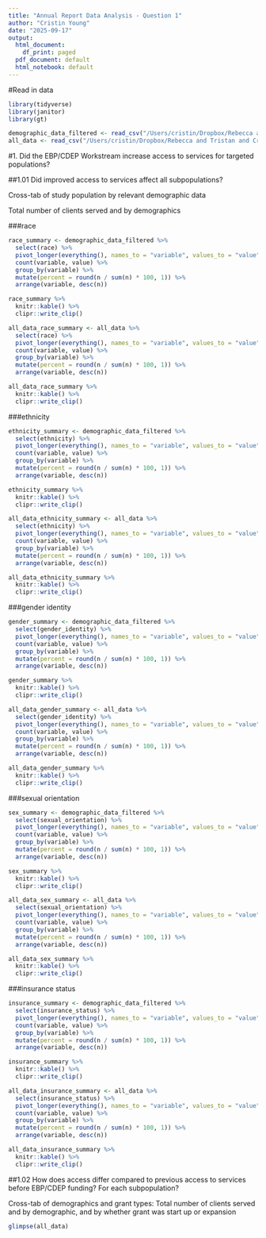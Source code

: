 ```yaml
---
title: "Annual Report Data Analysis - Question 1"
author: "Cristin Young"
date: "2025-09-17"
output:
  html_document:
    df_print: paged
  pdf_document: default
  html_notebook: default
---
```


#Read in data
```r
library(tidyverse)
library(janitor)
library(gt)

demographic_data_filtered <- read_csv("/Users/cristin/Dropbox/Rebecca and Tristan and Cristin/EInsight Data/demographic_data_clean.csv", show_col_types = FALSE)
all_data <- read_csv("/Users/cristin/Dropbox/Rebecca and Tristan and Cristin/EInsight Data/demographic_discharge_clean.csv", show_col_types = FALSE)
```
#1. Did the EBP/CDEP Workstream increase access to services for targeted populations?

##1.01 Did improved access to services affect all subpopulations?

Cross-tab of study population by relevant demographic data

Total number of clients served and by demographics

###race
```r
race_summary <- demographic_data_filtered %>%
  select(race) %>%
  pivot_longer(everything(), names_to = "variable", values_to = "value") %>%
  count(variable, value) %>%
  group_by(variable) %>%
  mutate(percent = round(n / sum(n) * 100, 1)) %>%
  arrange(variable, desc(n))

race_summary %>% 
  knitr::kable() %>% 
  clipr::write_clip()

all_data_race_summary <- all_data %>%
  select(race) %>%
  pivot_longer(everything(), names_to = "variable", values_to = "value") %>%
  count(variable, value) %>%
  group_by(variable) %>%
  mutate(percent = round(n / sum(n) * 100, 1)) %>%
  arrange(variable, desc(n))

all_data_race_summary %>% 
  knitr::kable() %>% 
  clipr::write_clip()
```

###ethnicity
```r
ethnicity_summary <- demographic_data_filtered %>%
  select(ethnicity) %>%
  pivot_longer(everything(), names_to = "variable", values_to = "value") %>%
  count(variable, value) %>%
  group_by(variable) %>%
  mutate(percent = round(n / sum(n) * 100, 1)) %>%
  arrange(variable, desc(n))

ethnicity_summary %>% 
  knitr::kable() %>% 
  clipr::write_clip()

all_data_ethnicity_summary <- all_data %>%
  select(ethnicity) %>%
  pivot_longer(everything(), names_to = "variable", values_to = "value") %>%
  count(variable, value) %>%
  group_by(variable) %>%
  mutate(percent = round(n / sum(n) * 100, 1)) %>%
  arrange(variable, desc(n))

all_data_ethnicity_summary %>% 
  knitr::kable() %>% 
  clipr::write_clip()
```

###gender identity
```r
gender_summary <- demographic_data_filtered %>%
  select(gender_identity) %>%
  pivot_longer(everything(), names_to = "variable", values_to = "value") %>%
  count(variable, value) %>%
  group_by(variable) %>%
  mutate(percent = round(n / sum(n) * 100, 1)) %>%
  arrange(variable, desc(n))

gender_summary %>% 
  knitr::kable() %>% 
  clipr::write_clip()

all_data_gender_summary <- all_data %>%
  select(gender_identity) %>%
  pivot_longer(everything(), names_to = "variable", values_to = "value") %>%
  count(variable, value) %>%
  group_by(variable) %>%
  mutate(percent = round(n / sum(n) * 100, 1)) %>%
  arrange(variable, desc(n))

all_data_gender_summary %>% 
  knitr::kable() %>% 
  clipr::write_clip()
```

###sexual orientation
```r
sex_summary <- demographic_data_filtered %>%
  select(sexual_orientation) %>%
  pivot_longer(everything(), names_to = "variable", values_to = "value") %>%
  count(variable, value) %>%
  group_by(variable) %>%
  mutate(percent = round(n / sum(n) * 100, 1)) %>%
  arrange(variable, desc(n))

sex_summary %>% 
  knitr::kable() %>% 
  clipr::write_clip()

all_data_sex_summary <- all_data %>%
  select(sexual_orientation) %>%
  pivot_longer(everything(), names_to = "variable", values_to = "value") %>%
  count(variable, value) %>%
  group_by(variable) %>%
  mutate(percent = round(n / sum(n) * 100, 1)) %>%
  arrange(variable, desc(n))

all_data_sex_summary %>% 
  knitr::kable() %>% 
  clipr::write_clip()
```

###insurance status
```r
insurance_summary <- demographic_data_filtered %>%
  select(insurance_status) %>%
  pivot_longer(everything(), names_to = "variable", values_to = "value") %>%
  count(variable, value) %>%
  group_by(variable) %>%
  mutate(percent = round(n / sum(n) * 100, 1)) %>%
  arrange(variable, desc(n))

insurance_summary %>% 
  knitr::kable() %>% 
  clipr::write_clip()

all_data_insurance_summary <- all_data %>%
  select(insurance_status) %>%
  pivot_longer(everything(), names_to = "variable", values_to = "value") %>%
  count(variable, value) %>%
  group_by(variable) %>%
  mutate(percent = round(n / sum(n) * 100, 1)) %>%
  arrange(variable, desc(n))

all_data_insurance_summary %>% 
  knitr::kable() %>% 
  clipr::write_clip()
```


##1.02 How does access differ compared to previous access to services before EBP/CDEP funding? For each subpopulation?

Cross-tab of demographics and grant types: Total number of clients served and by demographic, and by whether grant was start up or expansion
```r
glimpse(all_data)
```

